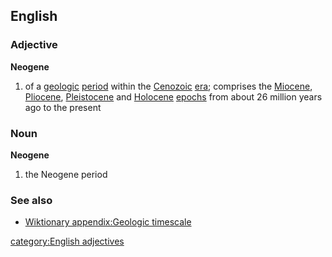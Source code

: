 ==English==
===Adjective===
{{wikipedia}}
'''Neogene'''
#{{geology}} of a [[geologic]] [[period]] within the [[Cenozoic]] [[era]]; comprises the [[Miocene]], [[Pliocene]], [[Pleistocene]] and [[Holocene]] [[epoch]]s from about 26 million years ago to the present

===Noun===
'''Neogene'''
#{{geology}} the Neogene period
===See also===
*[[Wiktionary appendix:Geologic timescale]]
[[category:English adjectives]]